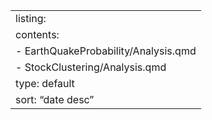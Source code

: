 ---
listing:
  contents: 
    - EarthQuakeProbability/Analysis.qmd
    - StockClustering/Analysis.qmd
  type: default
  sort: "date desc"
---